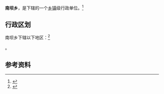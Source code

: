 {{中国乡级行政区|62/03/21/203/000}}

'''南坝乡'''，是{{PRC admin/fullname|62/03/21/203/000|3}}下辖的一个[[乡镇|乡镇]]级行政单位。<ref>{{PRC admin/ref sgc|{{PRC admin/parent|62/03/21/203/000}}}}</ref>

== 行政区划 ==

南坝乡下辖以下地区：<ref>{{PRC admin/ref sgc|62/03/21/203/000}}</ref>

{{PRC admin/children|62/03/21/203/000}}。

== 参考资料 ==

{{reflist}}

{{行政区划小作品}}
{{PRC admin/navcat|62/03/21/203/000}}